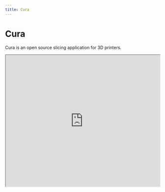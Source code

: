 ```yaml
---
title: Cura
---
```


# Cura

Cura is an open source slicing application for 3D printers.

<iframe
  width="100%"
  height="430"
  src="https://www.youtube.com/embed/gYEhH16nVbU"
/>

Ultimaker Cura is a slicer application used to prepare your 3D models for printing with a 3D printer. You can set the speed, scale and quality of your prints, generating a .gcode file that is then read by the printer itself.

## Supported filetypes

STL (best for 3D printing), 3MF, AMF, DAE, ZAE, CTM, PLY, OBJ, X3D, GLB, GLTF

## Minimum system requirements

At least 2GB of RAM. At least 500 MB of available hard-disk space. Intel HD or similar graphics card with at least 512 MB video memory

## Downloads

[Download Cura](https://ultimaker.com/software/ultimaker-cura)

